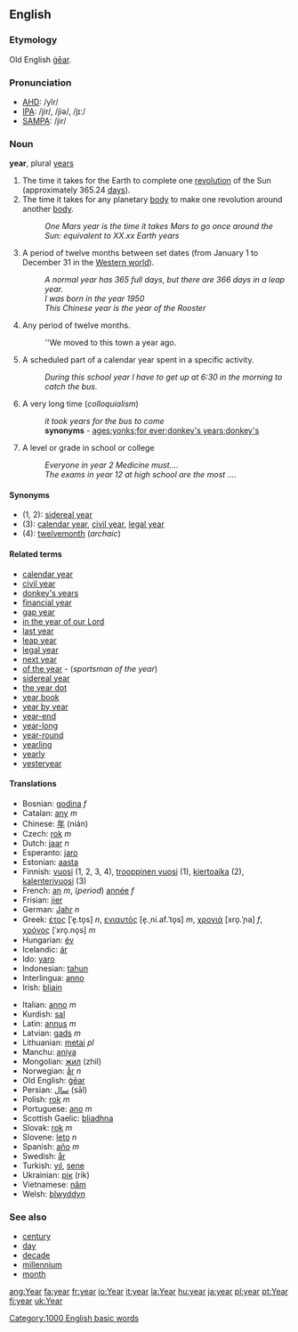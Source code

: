 ==English==

{{rank|true|friend|herself|294|year|dear|high|above}}

===Etymology===
Old English [[gear#Old English|ġēar]].

===Pronunciation===
*[[w:AHD|AHD]]: /yîr/
*[[w:International_Phonetic_Alphabet|IPA]]: /jir/, /jiə/, /jɪː/
*[[w:SAMPA|SAMPA]]: /jir/


===Noun===
'''year''', plural [[years]]

# The time it takes for the Earth to complete one [[revolution]] of the Sun (approximately 365.24 [[day]]s).
# The time it takes for any planetary [[body]] to make one revolution around another [[body]].
#:''One Mars year is the time it takes Mars to go once around the Sun: equivalent to XX.xx Earth years''
# A period of twelve months between set dates (from January 1 to December 31 in the [[Western world]]).
#:''A normal year has 365 full days, but there are 366 days in a leap year.''
#:''I was born in the year 1950''
#:''This Chinese year is the year of the Rooster''
#Any period of twelve months.
#:''We moved to this town a year ago. 
#A scheduled part of a calendar year spent in a specific activity. 
#:''During this school year I have to get up at 6:30 in the morning to catch the bus.''
#A very long time (''colloquialism'')
#:''it took years for the bus to come''
#:'''synonyms''' - [[ages]];[[yonks]];[[for ever]];[[donkey's years]];[[donkey's]]
#A level or grade in school or college
#:''Everyone in year 2 Medicine must....'' 
#:''The exams in year 12 at high school are the most ....''

====Synonyms====
*(1, 2): [[sidereal year]]
*(3): [[calendar year]], [[civil year]], [[legal year]]
*(4): [[twelvemonth]] (''archaic'')

====Related terms====
*[[calendar year]]
*[[civil year]]
*[[donkey's years]]
*[[financial year]]
*[[gap year]]
*[[in the year of our Lord]]
*[[last year]]
*[[leap year]]
*[[legal year]]
*[[next year]]
*[[of the year]] - (''sportsman of the year'')
*[[sidereal year]]
*[[the year dot]]
*[[year book]]
*[[year by year]]
*[[year-end]]
*[[year-long]]
*[[year-round]]
*[[yearling]]
*[[yearly]]
*[[yesteryear]]

====Translations====
{{top}}
*Bosnian: [[godina]] ''f''
*Catalan: [[any]] ''m''
*Chinese: [[年]] (nián)
*Czech: [[rok]] ''m''
*Dutch: [[jaar]] ''n''
*Esperanto: [[jaro]]
*Estonian: [[aasta]]
*Finnish: [[vuosi]] (1, 2, 3, 4), [[trooppinen vuosi]] (1), [[kiertoaika]] (2), [[kalenterivuosi]] (3)
*French: [[an]] ''m'', (''period'') [[année]] ''f''
*Frisian: [[jier]]
*German: [[Jahr]] ''n''
*Greek: [[έτος]] [ˈe̞.to̞s] ''n'', [[ενιαυτός]] [e̞.ˌni.af.ˈto̞s] ''m'', [[χρονιά]] [xro̞.ˈɲa] ''f'', [[χρόνος]] [ˈxro̞.no̞s] ''m''
*Hungarian: [[év]]
*Icelandic: [[ár]]
*Ido: [[yaro]]
*Indonesian: [[tahun]]
*Interlingua: [[anno]]
*Irish: [[bliain]]
{{mid}}
*Italian: [[anno]] ''m''
*Kurdish: [[sal]]
*Latin: [[annus]] ''m''
*Latvian: [[gads]] ''m''
*Lithuanian: [[metai]] ''pl''
*Manchu: [[aniya]]
*Mongolian: [[жил]] (zhil)
*Norwegian: [[år]] ''n''
*Old English: [[gear#Old English|ġēar]]
*Persian: [[سال]] (sāl)
*Polish: [[rok]] ''m''
*Portuguese: [[ano]] ''m''
*Scottish Gaelic: [[bliadhna]]
*Slovak: [[rok#Slovak|rok]] ''m''
*Slovene: [[leto]] ''n''
*Spanish: [[año]] ''m''
*Swedish: [[år]]
*Turkish: [[yıl]], [[sene]]
*Ukrainian: [[рік]] (rik)
*Vietnamese: [[năm]]
*Welsh: [[blwyddyn]]
{{bottom}}

===See also===
*[[century]]
*[[day]]
*[[decade]]
*[[millennium]]
*[[month]]

[[Category:1000 English basic words]]
[[ang:Year]]
[[fa:year]]
[[fr:year]]
[[io:Year]]
[[it:year]]
[[la:Year]]
[[hu:year]]
[[ja:year]]
[[pl:year]]
[[pt:Year]]
[[fi:year]]
[[uk:Year]]